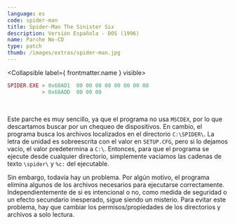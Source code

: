 ```yaml
---
language: es
code: spider-man
title: Spider-Man The Sinister Six
description: Versión Española - DOS (1996)
name: Parche No-CD
type: patch
thumb: /images/extras/spider-man.jpg
---
```


<Collapsible label={ frontmatter.name } visible>
```lua
SPIDER.EXE > 0x68AD1  00 00 00 00 00 00 00 00
           > 0x68ADD  00 00 00
```
</Collapsible>

<br />

Este parche es muy sencillo, ya que el programa no usa `MSCDEX`, por lo que descartamos buscar por un chequeo de dispositivos. En cambio, el programa busca los archivos localizados en el directorio `C:\SPIDER\`. La letra de unidad es sobreescrita con el valor en `SETUP.CFG`, pero si lo dejamos vacío, el valor predetermina a `C:\`. Entonces, para que el programa se ejecute desde cualquier directorio, simplemente vaciamos las cadenas de texto `\spider\` y `%c:` del ejecutable.

Sin embargo, todavía hay un problema. Por algún motivo, el programa elimina algunos de los archivos necesarios para ejecutarse correctamente. Independientemente de si es intencional o no, como medida de seguridad o un efecto secundario inesperado, sigue siendo un misterio. Para evitar este problema, hay que cambiar los permisos/propiedades de los directorios y archivos a solo lectura.